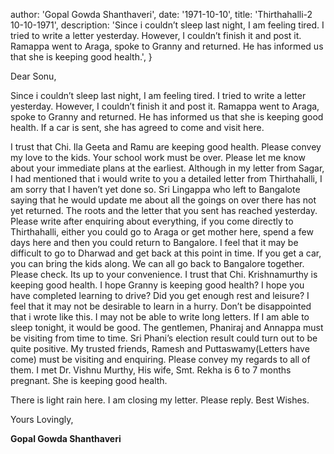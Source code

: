 
  author: 'Gopal Gowda Shanthaveri',
  date: '1971-10-10',
  title: 'Thirthahalli-2 10-10-1971',
  description:
    'Since i couldn’t sleep last night, I am feeling tired. I tried to write a letter yesterday. However, I couldn’t finish it and post it. Ramappa went to Araga, spoke to Granny and returned. He has informed us that she is keeping good health.',
}


Dear Sonu,

Since i couldn’t sleep last night, I am feeling tired. I tried to write a letter yesterday. However, I couldn’t finish it and post it. Ramappa went to Araga, spoke to Granny and returned. He has informed us that she is keeping good health. If a car is sent, she has agreed to come and visit here.

I trust that Chi. Ila Geeta and Ramu are keeping good health. Please convey my love to the kids. Your school work must be over. Please let me know about your immediate plans at the earliest. Although in my letter from Sagar, I had mentioned that i would write to you a detailed letter from Thirthahalli, I am sorry that I haven’t yet done so. Sri Lingappa who left to Bangalote saying that he would update me about all the goings on over there has not yet returned. The roots and the letter that you sent has reached yesterday. Please write after enquiring about everything, if you come directly to Thirthahalli, either you could go to Araga or get mother here, spend a few days here and then you could return to Bangalore. I feel that it may be difficult to go to Dharwad and get back at this point in time. If you get a car, you can bring the kids along. We can all go back to Bangalore together. Please check. Its up to your convenience. I trust that Chi. Krishnamurthy is keeping good health. I hope Granny is keeping good health? I hope you have completed learning to drive? Did you get enough rest and leisure? I feel that it may not be desirable to learn in a hurry. Don’t be disappointed that i wrote like this. I may not be able to write long letters. If I am able to sleep tonight, it would be good. The gentlemen, Phaniraj and Annappa must be visiting from time to time. Sri Phani’s election result could turn out to be quite positive. My trusted friends, Ramesh and Puttaswamy(Letters have come) must be visiting and enquiring. Please convey my regards to all of them. I met Dr. Vishnu Murthy, His wife, Smt. Rekha is 6 to 7 months pregnant. She is keeping good health.

There is light rain here. I am closing my letter. Please reply. Best Wishes.

Yours Lovingly,

**Gopal Gowda Shanthaveri**

